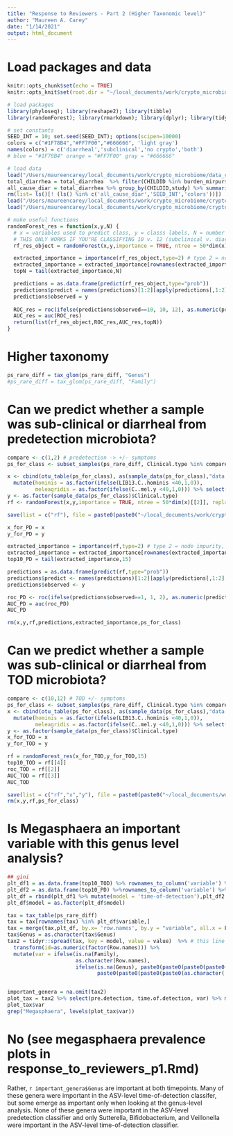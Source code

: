 ```yaml
---
title: "Response to Reviewers - Part 2 (Higher Taxonomic level)"
author: "Maureen A. Carey"
date: "1/14/2021"
output: html_document
---
```


# Load packages and data

```r

knitr::opts_chunk$set(echo = TRUE)
knitr::opts_knit$set(root.dir = "~/local_documents/work/crypto_microbiome/cryptosporidium_microbiome/")

# load packages
library(phyloseq); library(reshape2); library(tibble)
library(randomForest); library(rmarkdown); library(dplyr); library(tidyr); library(pROC)

# set constants
SEED_INT = 10; set.seed(SEED_INT); options(scipen=10000)
colors = c("#1F78B4","#FF7F00","#666666", 'light gray')
names(colors) = c('diarrheal','subclinical','no crypto','both')
# blue = "#1F78B4" orange = "#FF7F00" gray = "#666666"

# load data
load("/Users/maureencarey/local_documents/work/crypto_microbiome/data_cannot_be_shared/data.RData")
total_diarrhea = total_diarrhea  %>% filter(CHILDID %in% burden_mirpur$SID) # remaining kids never were sick
all_cause_diar = total_diarrhea %>% group_by(CHILDID,study) %>% summarize(episodes = n()) %>% ungroup()
rm(list= ls()[! (ls() %in% c('all_cause_diar','SEED_INT','colors'))])
load("/Users/maureencarey/local_documents/work/crypto_microbiome/cryptosporidium_microbiome/results/P1output_2020_09_11.RData")
load("/Users/maureencarey/local_documents/work/crypto_microbiome/cryptosporidium_microbiome/results/P2output_2020_09_11.RData")

# make useful functions
randomForest_res = function(x,y,N) { 
  # x = variables used to predict class, y = classs labels, N = number imp variables you want
  # THIS ONLY WORKS IF YOU"RE CLASSIFYING 10 v. 12 (subclinical v. diarrheal)
  rf_res_object = randomForest(x,y,importance = TRUE, ntree = 50*dim(x)[[2]], replace=TRUE, nodesize=1, classwt=c(0.0001,100))

  extracted_importance = importance(rf_res_object,type=2) # type 2 = node impurity, more useful for auc
  extracted_importance = extracted_importance[rownames(extracted_importance)[order(extracted_importance)],]
  topN = tail(extracted_importance,N)

  predictions = as.data.frame(predict(rf_res_object,type="prob"))
  predictions$predict = names(predictions)[1:2][apply(predictions[,1:2], 1, which.max)]
  predictions$observed = y
  
  ROC_res = roc(ifelse(predictions$observed==10, 10, 12), as.numeric(predictions$`10`))
  AUC_res = auc(ROC_res)
  return(list(rf_res_object,ROC_res,AUC_res,topN))  
}

```

# Higher taxonomy

```r

ps_rare_diff = tax_glom(ps_rare_diff, "Genus")
#ps_rare_diff = tax_glom(ps_rare_diff, "Family")

```

# Can we predict whether a sample was sub-clinical or diarrheal from predetection microbiota?

```r

compare <- c(1,2) # predetection -> +/- symptoms
ps_for_class <- subset_samples(ps_rare_diff, Clinical.type %in% compare)

x <- cbind(otu_table(ps_for_class), as(sample_data(ps_for_class),"data.frame") %>% select(Age.in.days, LIB13.C..hominis, C..mel.y)) %>% 
  mutate(hominis = as.factor(ifelse(LIB13.C..hominis <40,1,0)), 
         meleagridis = as.factor(ifelse(C..mel.y <40,1,0))) %>% select(-LIB13.C..hominis,-C..mel.y)
y <- as.factor(sample_data(ps_for_class)$Clinical.type)
rf <- randomForest(x,y,importance = TRUE, ntree = 50*dim(x)[[2]], replace=TRUE, nodesize=1, classwt=c(0.00015,130))

save(list = c("rf"), file = paste0(paste0("~/local_documents/work/crypto_microbiome/cryptosporidium_microbiome/results/genus_level_rf_PD_" , format(Sys.time(), "%Y_%m_%d")),".RData"))  

x_for_PD = x
y_for_PD = y

extracted_importance = importance(rf,type=2) # type 2 = node impurity, more useful for auc
extracted_importance = extracted_importance[rownames(extracted_importance)[order(extracted_importance)],]
top10_PD = tail(extracted_importance,15)

predictions = as.data.frame(predict(rf,type="prob"))
predictions$predict <- names(predictions)[1:2][apply(predictions[,1:2], 1, which.max)]
predictions$observed <- y

roc_PD <- roc(ifelse(predictions$observed==1, 1, 2), as.numeric(predictions$`1`))
AUC_PD = auc(roc_PD)
AUC_PD

rm(x,y,rf,predictions,extracted_importance,ps_for_class)

```

# Can we predict whether a sample was sub-clinical or diarrheal from TOD microbiota?

```r

compare <- c(10,12) # TOD +/- symptoms
ps_for_class <- subset_samples(ps_rare_diff, Clinical.type %in% compare)
x <- cbind(otu_table(ps_for_class), as(sample_data(ps_for_class),"data.frame") %>% select(Age.in.days, LIB13.C..hominis, C..mel.y)) %>% 
  mutate(hominis = as.factor(ifelse(LIB13.C..hominis <40,1,0)), 
         meleagridis = as.factor(ifelse(C..mel.y <40,1,0))) %>% select(-LIB13.C..hominis,-C..mel.y)
y <- as.factor(sample_data(ps_for_class)$Clinical.type)
x_for_TOD = x
y_for_TOD = y

rf = randomForest_res(x_for_TOD,y_for_TOD,15)
top10_TOD = rf[[4]]
roc_TOD = rf[[2]]
AUC_TOD = rf[[3]]
AUC_TOD

save(list = c("rf","x","y"), file = paste0(paste0("~/local_documents/work/crypto_microbiome/cryptosporidium_microbiome/results/genus_level_rf_TOD_" , format(Sys.time(), "%Y_%m_%d")),".RData"))
rm(x,y,rf,ps_for_class)

```

# Is Megasphaera an important variable with this genus level analysis?

```r

## gini
plt_df1 = as.data.frame(top10_TOD) %>% rownames_to_column('variable') %>% dplyr::rename(value = top10_TOD) 
plt_df2 = as.data.frame(top10_PD) %>%rownames_to_column('variable') %>% dplyr::rename(value = top10_PD)
plt_df = rbind(plt_df1 %>% mutate(model = 'time-of-detection'),plt_df2 %>% mutate(model = 'pre-detection'))
plt_df$model = as.factor(plt_df$model)

tax = tax_table(ps_rare_diff)
tax = tax[rownames(tax) %in% plt_df$variable,]
tax = merge(tax,plt_df, by.x= 'row.names', by.y = "variable", all.x = F, all.y = T)
tax$Genus = as.character(tax$Genus)
tax2 = tidyr::spread(tax, key = model, value = value)  %>% # this line is new here
  transform(id=as.numeric(factor(Row.names))) %>%
  mutate(var = ifelse(is.na(Family),
                      as.character(Row.names),
                      ifelse(is.na(Genus), paste0(paste0(paste0(paste0(as.character('ASV'),id),' ([f]'),Family),')'),
                             paste0(paste0(paste0(paste0(as.character('ASV'),id),' ('),Genus),')'))))


important_genera = na.omit(tax2)
plot_tax = tax2 %>% select(pre.detection, time.of.detection, var) %>% melt(id.vars = "var", na.rm = T)
plot_tax$var
grep("Megasphaera", levels(plot_tax$var))

```

# No (see megasphaera prevalence plots in response_to_reviewers_p1.Rmd)

Rather, `r important_genera$Genus` are important at both timepoints. Many of these genera were  important in the ASV-level time-of-detection classifer, but some emerge as important only when looking at the genus-level analysis. None of these genera were important in the ASV-level predetection classifier and only Sutterella, Bifidobacterium, and Veillonella were important in the ASV-level time-of-detection classifier.